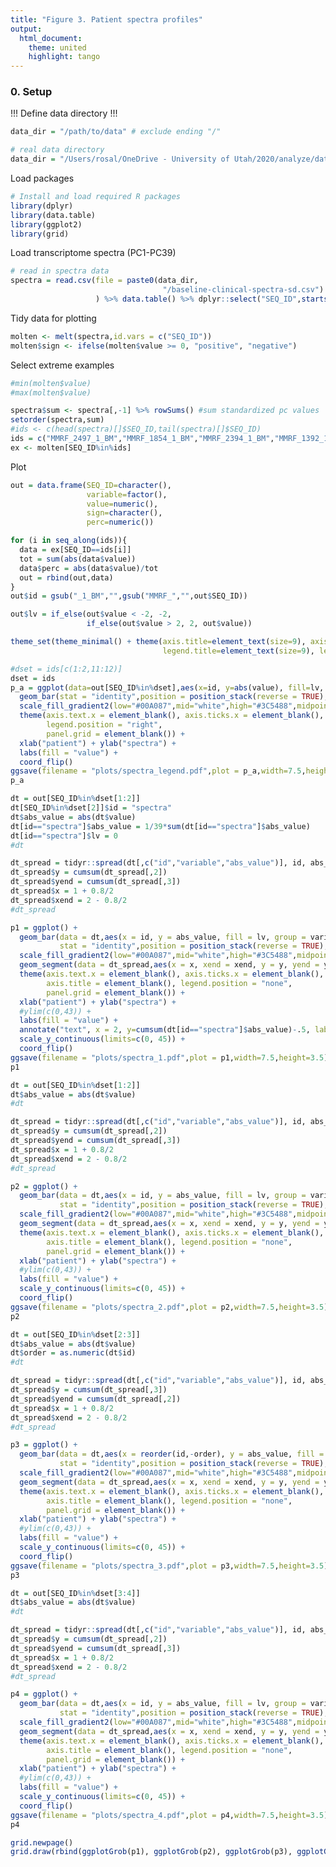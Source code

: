 ---
title: "Figure 3. Patient spectra profiles"
output:
  html_document:
    theme: united
    highlight: tango
---
### 0. Setup

!!! Define data directory !!!
```{r}
data_dir = "/path/to/data" # exclude ending "/"
```
```{r, include=FALSE}
# real data directory
data_dir = "/Users/rosal/OneDrive - University of Utah/2020/analyze/data/spectra.v2/data"
```

Load packages
```{r load_packages, message=F, include=T,error=F,warning=F}
# Install and load required R packages
library(dplyr)
library(data.table)
library(ggplot2)
library(grid)
```

Load transcriptome spectra (PC1-PC39)
```{r}
# read in spectra data
spectra = read.csv(file = paste0(data_dir,
                                  "/baseline-clinical-spectra-sd.csv")
                   ) %>% data.table() %>% dplyr::select("SEQ_ID",starts_with("PC"))
```

Tidy data for plotting
```{r}
molten <- melt(spectra,id.vars = c("SEQ_ID"))
molten$sign <- ifelse(molten$value >= 0, "positive", "negative")
```

Select extreme examples
```{r}
#min(molten$value)
#max(molten$value)

spectra$sum <- spectra[,-1] %>% rowSums() #sum standardized pc values
setorder(spectra,sum)
#ids <- c(head(spectra)[]$SEQ_ID,tail(spectra)[]$SEQ_ID)
ids = c("MMRF_2497_1_BM","MMRF_1854_1_BM","MMRF_2394_1_BM","MMRF_1392_1_BM")
ex <- molten[SEQ_ID%in%ids]
```
Plot
```{r}
out = data.frame(SEQ_ID=character(),
                 variable=factor(),
                 value=numeric(),
                 sign=character(),
                 perc=numeric())

for (i in seq_along(ids)){
  data = ex[SEQ_ID==ids[i]]
  tot = sum(abs(data$value)) 
  data$perc = abs(data$value)/tot
  out = rbind(out,data)
}
out$id = gsub("_1_BM","",gsub("MMRF_","",out$SEQ_ID))

out$lv = if_else(out$value < -2, -2,
                 if_else(out$value > 2, 2, out$value))

theme_set(theme_minimal() + theme(axis.title=element_text(size=9), axis.text=element_text(size=8), 
                                  legend.title=element_text(size=9), legend.text=element_text(size=8)))

#dset = ids[c(1:2,11:12)]
dset = ids
p_a = ggplot(data=out[SEQ_ID%in%dset],aes(x=id, y=abs(value), fill=lv, group=variable)) +
  geom_bar(stat = "identity",position = position_stack(reverse = TRUE), color="black", width=0.9) +
  scale_fill_gradient2(low="#00A087",mid="white",high="#3C5488",midpoint=0) +
  theme(axis.text.x = element_blank(), axis.ticks.x = element_blank(),
        legend.position = "right",
        panel.grid = element_blank()) +
  xlab("patient") + ylab("spectra") + 
  labs(fill = "value") +
  coord_flip()
ggsave(filename = "plots/spectra_legend.pdf",plot = p_a,width=7.5,height=5.5)
p_a
```

```{r}
dt = out[SEQ_ID%in%dset[1:2]]
dt[SEQ_ID%in%dset[2]]$id = "spectra"
dt$abs_value = abs(dt$value)
dt[id=="spectra"]$abs_value = 1/39*sum(dt[id=="spectra"]$abs_value)
dt[id=="spectra"]$lv = 0
#dt

dt_spread = tidyr::spread(dt[,c("id","variable","abs_value")], id, abs_value)
dt_spread$y = cumsum(dt_spread[,2])
dt_spread$yend = cumsum(dt_spread[,3])
dt_spread$x = 1 + 0.8/2
dt_spread$xend = 2 - 0.8/2
#dt_spread

p1 = ggplot() +
  geom_bar(data = dt,aes(x = id, y = abs_value, fill = lv, group = variable),
           stat = "identity",position = position_stack(reverse = TRUE), color="black", width=0.8) +
  scale_fill_gradient2(low="#00A087",mid="white",high="#3C5488",midpoint=0) + 
  geom_segment(data = dt_spread,aes(x = x, xend = xend, y = y, yend = yend)) +
  theme(axis.text.x = element_blank(), axis.ticks.x = element_blank(),
        axis.title = element_blank(), legend.position = "none",
        panel.grid = element_blank()) +
  xlab("patient") + ylab("spectra") + 
  #ylim(c(0,43)) +
  labs(fill = "value") +
  annotate("text", x = 2, y=cumsum(dt[id=="spectra"]$abs_value)-.5, label = 1:39, size = 2) + 
  scale_y_continuous(limits=c(0, 45)) +
  coord_flip()
ggsave(filename = "plots/spectra_1.pdf",plot = p1,width=7.5,height=3.5)
p1
```

```{r}
dt = out[SEQ_ID%in%dset[1:2]]
dt$abs_value = abs(dt$value)
#dt

dt_spread = tidyr::spread(dt[,c("id","variable","abs_value")], id, abs_value)
dt_spread$y = cumsum(dt_spread[,2])
dt_spread$yend = cumsum(dt_spread[,3])
dt_spread$x = 1 + 0.8/2
dt_spread$xend = 2 - 0.8/2
#dt_spread

p2 = ggplot() +
  geom_bar(data = dt,aes(x = id, y = abs_value, fill = lv, group = variable),
           stat = "identity",position = position_stack(reverse = TRUE), color="black", width=0.8) +
  scale_fill_gradient2(low="#00A087",mid="white",high="#3C5488",midpoint=0) + 
  geom_segment(data = dt_spread,aes(x = x, xend = xend, y = y, yend = yend)) +
  theme(axis.text.x = element_blank(), axis.ticks.x = element_blank(),
        axis.title = element_blank(), legend.position = "none",
        panel.grid = element_blank()) +
  xlab("patient") + ylab("spectra") + 
  #ylim(c(0,43)) +
  labs(fill = "value") + 
  scale_y_continuous(limits=c(0, 45)) +
  coord_flip()
ggsave(filename = "plots/spectra_2.pdf",plot = p2,width=7.5,height=3.5)
p2
```

```{r}
dt = out[SEQ_ID%in%dset[2:3]]
dt$abs_value = abs(dt$value)
dt$order = as.numeric(dt$id)
#dt

dt_spread = tidyr::spread(dt[,c("id","variable","abs_value")], id, abs_value)
dt_spread$y = cumsum(dt_spread[,3])
dt_spread$yend = cumsum(dt_spread[,2])
dt_spread$x = 1 + 0.8/2
dt_spread$xend = 2 - 0.8/2
#dt_spread

p3 = ggplot() +
  geom_bar(data = dt,aes(x = reorder(id,-order), y = abs_value, fill = lv, group = variable),
           stat = "identity",position = position_stack(reverse = TRUE), color="black", width=0.8) +
  scale_fill_gradient2(low="#00A087",mid="white",high="#3C5488",midpoint=0) + 
  geom_segment(data = dt_spread,aes(x = x, xend = xend, y = y, yend = yend)) +
  theme(axis.text.x = element_blank(), axis.ticks.x = element_blank(),
        axis.title = element_blank(), legend.position = "none",
        panel.grid = element_blank()) +
  xlab("patient") + ylab("spectra") + 
  #ylim(c(0,43)) +
  labs(fill = "value") + 
  scale_y_continuous(limits=c(0, 45)) +
  coord_flip()
ggsave(filename = "plots/spectra_3.pdf",plot = p3,width=7.5,height=3.5)
p3
```

```{r}
dt = out[SEQ_ID%in%dset[3:4]]
dt$abs_value = abs(dt$value)
#dt

dt_spread = tidyr::spread(dt[,c("id","variable","abs_value")], id, abs_value)
dt_spread$y = cumsum(dt_spread[,2])
dt_spread$yend = cumsum(dt_spread[,3])
dt_spread$x = 1 + 0.8/2
dt_spread$xend = 2 - 0.8/2
#dt_spread

p4 = ggplot() +
  geom_bar(data = dt,aes(x = id, y = abs_value, fill = lv, group = variable),
           stat = "identity",position = position_stack(reverse = TRUE), color="black", width=0.8) +
  scale_fill_gradient2(low="#00A087",mid="white",high="#3C5488",midpoint=0) + 
  geom_segment(data = dt_spread,aes(x = x, xend = xend, y = y, yend = yend)) +
  theme(axis.text.x = element_blank(), axis.ticks.x = element_blank(),
        axis.title = element_blank(), legend.position = "none",
        panel.grid = element_blank()) +
  xlab("patient") + ylab("spectra") + 
  #ylim(c(0,43)) +
  labs(fill = "value") +
  scale_y_continuous(limits=c(0, 45)) +
  coord_flip()
ggsave(filename = "plots/spectra_4.pdf",plot = p4,width=7.5,height=3.5)
p4
```

```{r}
grid.newpage()
grid.draw(rbind(ggplotGrob(p1), ggplotGrob(p2), ggplotGrob(p3), ggplotGrob(p4), size = "first"))
```